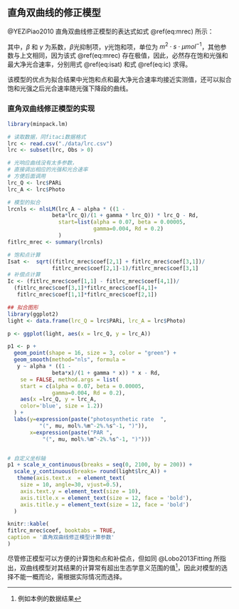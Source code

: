 ## 直角双曲线的修正模型 {#rev_rec}

@YEZiPiao2010 直角双曲线修正模型的表达式如式 \@ref(eq:mrec) 所示：

\begin{equation}
P_{n} = \alpha \frac{1-\beta I}{1+\gamma I} I - R_{d}
(\#eq:mrec)
\end{equation}

其中，$\beta$ 和 $\gamma$ 为系数，$\beta$光抑制项，$\gamma$光饱和项，单位为
$m^{2}\cdot s\cdot\mu mol^{-1}$，其他参数与上文相同，因为该式 \@ref(eq:mrec)
存在极值，因此，必然存在饱和光强和最大净光合速率，分别用式 \@ref(eq:isat) 和式 \@ref(eq:ic) 求得。

\begin{equation}
I_{sat} = \frac{\sqrt{\frac{(\beta+\gamma)}{\beta}-1}}{\gamma}
(\#eq:isat)
\end{equation}

\begin{equation}
P_{nmax} = \alpha\left(\frac{\sqrt{\beta+\gamma}-\sqrt{\beta}}{\gamma}\right)^{2}-R_{d}
(\#eq:ic)
\end{equation}

该模型的优点为拟合结果中光饱和点和最大净光合速率均接近实测值，还可以拟合饱和光强之后光合速率随光强下降段的曲线。

### 直角双曲线修正模型的实现 {#rev_rec_exam}

```r
library(minpack.lm)

# 读取数据，同fitaci数据格式
lrc <- read.csv("./data/lrc.csv")
lrc <- subset(lrc, Obs > 0)

# 光响应曲线没有太多参数，
# 直接调出相应的光强和光合速率
# 方便后面调用
lrc_Q <- lrc$PARi
lrc_A <- lrc$Photo 

# 模型的拟合
lrcnls <- nlsLM(lrc_A ~ alpha * ((1 - 
              beta*lrc_Q)/(1 + gamma * lrc_Q)) * lrc_Q - Rd,
                start=list(alpha = 0.07, beta = 0.00005,
                           gamma=0.004, Rd = 0.2)
                )
fitlrc_mrec <- summary(lrcnls)

# 饱和点计算
Isat <-  sqrt((fitlrc_mrec$coef[2,1] + fitlrc_mrec$coef[3,1])/
              fitlrc_mrec$coef[2,1]-1)/fitlrc_mrec$coef[3,1]
# 补偿点计算
Ic <- (fitlrc_mrec$coef[1,1] - fitlrc_mrec$coef[4,1])/
  (fitlrc_mrec$coef[3,1]*fitlrc_mrec$coef[4,1]+
   fitlrc_mrec$coef[1,1]*fitlrc_mrec$coef[2,1])

## 拟合图形
library(ggplot2)
light <- data.frame(lrc_Q = lrc$PARi, lrc_A = lrc$Photo)

p <- ggplot(light, aes(x = lrc_Q, y = lrc_A))

p1 <- p + 
  geom_point(shape = 16, size = 3, color = "green") + 
  geom_smooth(method="nls", formula = 
   y ~ alpha * ((1 - 
              beta*x)/(1 + gamma * x)) * x - Rd, 
    se = FALSE, method.args = list(
    start = c(alpha = 0.07, beta = 0.00005,
              gamma=0.004, Rd = 0.2), 
    aes(x =lrc_Q, y = lrc_A, 
    color='blue', size = 1.2))
  ) +
  labs(y=expression(paste("photosynthetic rate  ", 
          "(", mu, mol%.%m^-2%.%s^-1, ")")), 
       x=expression(paste("PAR ", 
           "(", mu, mol%.%m^-2%.%s^-1, ")")))


# 自定义坐标轴
p1 + scale_x_continuous(breaks = seq(0, 2100, by = 200)) +  
  scale_y_continuous(breaks= round(light$lrc_A)) +
   theme(axis.text.x  = element_text(
    size = 10, angle=30, vjust=0.5), 
    axis.text.y = element_text(size = 10),
    axis.title.x = element_text(size = 12, face = 'bold'),
    axis.title.y = element_text(size = 12, face = 'bold')
  )
```

```r
knitr::kable(
fitlrc_mrec$coef, booktabs = TRUE,
caption = '直角双曲线修正模型计算参数'
)
```

尽管修正模型可以方便的计算饱和点和补偿点，但如同 @Lobo2013Fitting 所指出，双曲线模型对其结果的计算常有超出生态学意义范围的值^[例如本例的数据结果]，因此对模型的选择不能一概而论，需根据实际情况而选择。

\cleardoublepage
